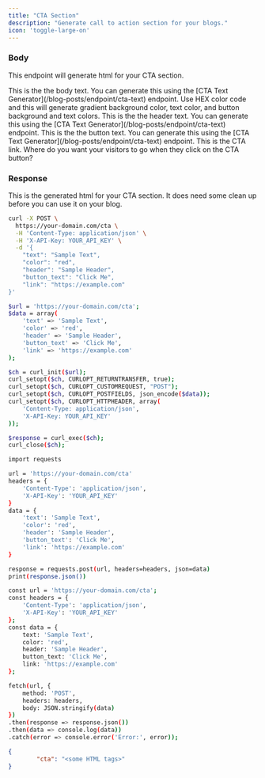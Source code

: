 ```yaml
---
title: "CTA Section"
description: "Generate call to action section for your blogs."
icon: 'toggle-large-on'
---
```


### Body

This endpoint will generate html for your CTA section.

<ParamField body="text" type="string">
This is the the body text. You can generate this using the [CTA Text Generator](/blog-posts/endpoint/cta-text) endpoint.
</ParamField>

<ParamField body="color" type="string">
Use HEX color code and this will generate gradient background color, text color, and button background and text colors.
</ParamField>

<ParamField body="header" type="string">
This is the the header text. You can generate this using the [CTA Text Generator](/blog-posts/endpoint/cta-text) endpoint.
</ParamField>

<ParamField body="button_text" type="string">
This is the the button text. You can generate this using the [CTA Text Generator](/blog-posts/endpoint/cta-text) endpoint.
</ParamField>

<ParamField body="link" type="string">
This is the CTA link. Where do you want your visitors to go when they click on the CTA button?
</ParamField>

### Response

<ResponseField name="cta" type="string">
This is the generated html for your CTA section. It does need some clean up before you can use it on your blog.
</ResponseField>


<RequestExample>

```bash cURL
curl -X POST \
  https://your-domain.com/cta \
  -H 'Content-Type: application/json' \
  -H 'X-API-Key: YOUR_API_KEY' \
  -d '{
    "text": "Sample Text",
    "color": "red",
    "header": "Sample Header",
    "button_text": "Click Me",
    "link": "https://example.com"
}'

```

```bash PHP
$url = 'https://your-domain.com/cta';
$data = array(
    'text' => 'Sample Text',
    'color' => 'red',
    'header' => 'Sample Header',
    'button_text' => 'Click Me',
    'link' => 'https://example.com'
);

$ch = curl_init($url);
curl_setopt($ch, CURLOPT_RETURNTRANSFER, true);
curl_setopt($ch, CURLOPT_CUSTOMREQUEST, "POST");
curl_setopt($ch, CURLOPT_POSTFIELDS, json_encode($data));
curl_setopt($ch, CURLOPT_HTTPHEADER, array(
    'Content-Type: application/json',
    'X-API-Key: YOUR_API_KEY'
));

$response = curl_exec($ch);
curl_close($ch);

```

```bash Python
import requests

url = 'https://your-domain.com/cta'
headers = {
    'Content-Type': 'application/json',
    'X-API-Key': 'YOUR_API_KEY'
}
data = {
    'text': 'Sample Text',
    'color': 'red',
    'header': 'Sample Header',
    'button_text': 'Click Me',
    'link': 'https://example.com'
}

response = requests.post(url, headers=headers, json=data)
print(response.json())

```

```bash JavaScript
const url = 'https://your-domain.com/cta';
const headers = {
    'Content-Type': 'application/json',
    'X-API-Key': 'YOUR_API_KEY'
};
const data = {
    text: 'Sample Text',
    color: 'red',
    header: 'Sample Header',
    button_text: 'Click Me',
    link: 'https://example.com'
};

fetch(url, {
    method: 'POST',
    headers: headers,
    body: JSON.stringify(data)
})
.then(response => response.json())
.then(data => console.log(data))
.catch(error => console.error('Error:', error));


```


</RequestExample>

<ResponseExample>

```json Example Response
{
		"cta": "<some HTML tags>"
}
```

</ResponseExample>

&nbsp;
#
&nbsp;
#
&nbsp;